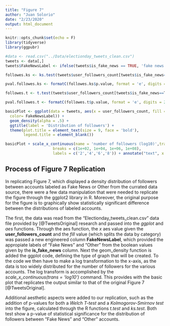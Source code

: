 ```yaml
---
title: "Figure 7"
author: "Juan Solorio"
date: "2/23/2020"
output: html_document
---
```


```r
knitr::opts_chunk$set(echo = F)
library(tidyverse)
library(ggpubr)

#data <- read.csv("../Data/electionday_tweets_clean.csv")
tweets <- data[,]
tweets$FakeNewsLabel <- ifelse(tweets$is_fake_news == TRUE, 'fake news', 'other')

```

```r
followes.ks <- ks.test(tweets$user_followers_count[tweets$is_fake_news==T],tweets$user_followers_count[tweets$is_fake_news==F])

pval.followes.ks <- formatC(followes.ks$p.value, format = 'e', digits = 2)

followes.t <- t.test(tweets$user_followers_count[tweets$is_fake_news==T],tweets$user_followers_count[tweets$is_fake_news==F])

pval.followes.t <- formatC(followes.t$p.value, format = 'e', digits = 2)

```

```r

basicPlot <- ggplot(data = tweets, aes(x = user_followers_count, fill = FakeNewsLabel ,
  color= FakeNewsLabel)) +
  geom_density(alpha = .5) +
  ggtitle(label = 'Distribution of followers') + 
  theme(plot.title = element_text(size = 9, face = 'bold'),
        legend.title = element_blank())

basicPlot + scale_x_continuous(name = 'number of followers (log10)',trans = 'log10',
                     breaks = c(1e+02, 1e+04, 1e+06, 1e+08),
                     labels = c('2','4','6','8')) + annotate("text", x = 1e+03:1e+03, y = c(.4,.5), label = c(paste(' T-test p-value:',pval.followes.t),paste(' KS test p-value:',pval.followes.ks)),size=3)
```

## Process of Figure 7 Replication

In replicating Figure 7, which displayed a density distribution of followers between accounts labeled as Fake News or Other from the currated data source, there were a few data manipulation that were needed to replicate the figure through the ggplot2 library in R. Moreover, the original purpose for the figure is to graphically show statistically significant difference between the distributions of labeled accounts.

The first, the data was read from the "Electionday_tweets_clean.csv" data file provided by [@TweetsOriginal] research and passed into the *ggplot* and *aes* functions. Through the aes function, the *x* aes value given the **user_followers_count** and the *fill* value (which splits the data by category) was passed a new engineered column **FakeNewsLabel**, which provided the appropiate labels of "Fake News" and "Other" from the boolean values given by the **is_fake_news** column. Next the geom_density function is added the ggplot code, defining the type of graph that will be created. To the code we then have to make a log transformation to the x-axis, as the data is too widely distributed for the number of followers for the various accounts. The log transform is accomplished by the *scale_x_continuous(trans = 'log10')* command. This provides with the basic plot that replicates the output similar to that of the original Figure 7 [@TweetsOriginal].

Additional aesthetic aspects were added to our replication, such as the addition of p-values for both a *Welch T-test* and a *Kolmogorov-Smirnov test* into the figure, calculated through the R functions *t.test* and *ks.test*. Both test show a p-value of statistical significance for the distribution of followers between "Fake News" and "Other" accounts.
